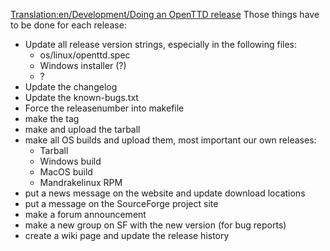 [[Translation:en/Development/Doing an OpenTTD release]]
Those things have to be done for each release:

*Update all release version strings, especially in the following files:
**os/linux/openttd.spec
**Windows installer (?)
**?
*Update the changelog
*Update the known-bugs.txt
*Force the releasenumber into makefile
*make the tag
*make and upload the tarball
*make all OS builds and upload them, most important our own releases:
**Tarball
**Windows build
**MacOS build
**Mandrakelinux RPM
*put a news message on the website and update download locations
*put a message on the SourceForge project site
*make a forum announcement
*make a new group on SF with the new version (for bug reports)
*create a wiki page and update the release history